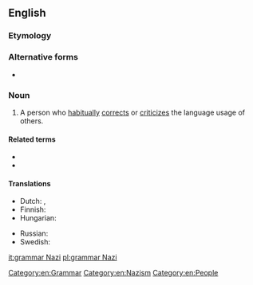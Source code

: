 {{also|grammar nazi}}
==English==

===Etymology===
{{rfe|lang=en}}<!--This is not derived by analogy to the ''Seinfeld'' "Soup Nazi", since citations of "grammar Nazi" predate that Seinfeld skit.-->

===Alternative forms===
* {{l|en|grammar nazi}}

===Noun===
{{en-noun}}

# {{lb|en|slang|idiomatic}} A person who [[habitually]] [[correct]]s or [[criticize]]s the language usage of others.

====Related terms====
* {{l|en|spelling Nazi}}
* {{l|en|language Nazi}}

====Translations====
{{trans-top|Person who obsesses over orthography}}
* Dutch: {{t|nl|taalnazi}}, {{t+|nl|kommaneuker|m}}
* Finnish: {{t+|fi|pilkunnussija}}
* Hungarian: {{t|hu|nyelvtannáci}}
{{trans-mid}}
* Russian: {{t+|ru|гра́ммар-на́ци|m|f}}
* Swedish: {{t+|sv|språkpolis|c}}
{{trans-bottom}}

[[Category:en:Grammar]]
[[Category:en:Nazism]]
[[Category:en:People]]

[[it:grammar Nazi]]
[[pl:grammar Nazi]]